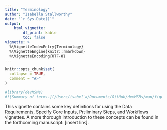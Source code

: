 ```yaml
---
title: "Terminology"
author: "Isabella Stallworthy"
date: "`r Sys.Date()`"
output:
    html_vignette:
        df_print: kable
        toc: false
vignette: >
  %\VignetteIndexEntry{Terminology}
  %\VignetteEngine{knitr::rmarkdown}
  %\VignetteEncoding{UTF-8}
---
```


```r
knitr::opts_chunk$set(
  collapse = TRUE,
  comment = "#>"
)
```

```r
#library(devMSMs)
#![Summary of terms.](/Users/isabella/Documents/GitHub/devMSMs/man/figures/Table 1.png)

```

This vignette contains some key definitions for using the Data Requirements, Specify Core Inputs, Preliminary Steps, and Workflows vignettes. A more thorough introduction to these concepts can be found in the forthcoming manuscript: [insert link].  
  
